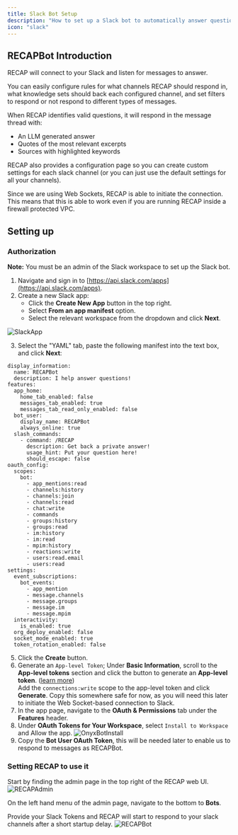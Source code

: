 ```yaml
---
title: Slack Bot Setup
description: "How to set up a Slack bot to automatically answer questions"
icon: "slack"
---
```


## RECAPBot Introduction

RECAP will connect to your Slack and listen for messages to answer.

You can easily configure rules for what channels RECAP should respond in, what knowledge sets should back each
configured channel, and set filters to respond or not respond to different types of messages.

When RECAP identifies valid questions, it will respond in the message thread with:
- An LLM generated answer
- Quotes of the most relevant excerpts
- Sources with highlighted keywords


RECAP also provides a configuration page so you can create custom settings for each slack channel
(or you can just use the default settings for all your channels).


Since we are using Web Sockets, RECAP is able to initiate the connection. This means that this is able
to work even if you are running RECAP inside a firewall protected VPC.

## Setting up

### Authorization

**Note:** You must be an admin of the Slack workspace to set up the Slack bot.

1. Navigate and sign in to [https://api.slack.com/apps](https://api.slack.com/apps).
2. Create a new Slack app:
   - Click the **Create New App** button in the top right.
   - Select **From an app manifest** option.
   - Select the relevant workspace from the dropdown and click **Next**.

![SlackApp](/images/connectors/slack/SlackApp.png)

3. Select the "YAML" tab, paste the following manifest into the text box, and click **Next**:

```
display_information:
  name: RECAPBot
  description: I help answer questions!
features:
  app_home:
    home_tab_enabled: false
    messages_tab_enabled: true
    messages_tab_read_only_enabled: false
  bot_user:
    display_name: RECAPBot
    always_online: true
  slash_commands:
    - command: /RECAP
      description: Get back a private answer!
      usage_hint: Put your question here!
      should_escape: false
oauth_config:
  scopes:
    bot:
      - app_mentions:read
      - channels:history
      - channels:join
      - channels:read
      - chat:write
      - commands
      - groups:history
      - groups:read
      - im:history
      - im:read
      - mpim:history
      - reactions:write
      - users:read.email
      - users:read
settings:
  event_subscriptions:
    bot_events:
      - app_mention
      - message.channels
      - message.groups
      - message.im
      - message.mpim
  interactivity:
    is_enabled: true
  org_deploy_enabled: false
  socket_mode_enabled: true
  token_rotation_enabled: false
```

5. Click the **Create** button.
6. Generate an `App-level Token`; Under **Basic Information**, scroll to the **App-level tokens** section and click the button to generate an **App-level token**. ([learn more](https://api.slack.com/apis/connections/socket#token))
<br />Add the `connections:write` scope to the app-level token and click **Generate**.
Copy this somewhere safe for now, as you will need this later to initiate the Web Socket-based connection to Slack.
7. In the app page, navigate to the **OAuth & Permissions** tab under the **Features** header.
8. Under **OAuth Tokens for Your Workspace**, select `Install to Workspace` and Allow the app.
   ![OnyxBotInstall](/images/slack_bot/RECAPBotInstall.png)
9. Copy the **Bot User OAuth Token**, this will be needed later to enable us to respond to messages as RECAPBot.

### Setting RECAP to use it

Start by finding the admin page in the top right of the RECAP web UI.
   ![RECAPAdmin](/images/slack_bot/admin.png)

On the left hand menu of the admin page, navigate to the bottom to **Bots**.

Provide your Slack Tokens and RECAP will start to respond to your slack channels after a short startup delay.
   ![RECAPBot](/images/slack_bot/slackbot1.png)
